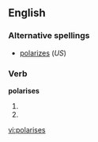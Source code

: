 ==English==

===Alternative spellings===
*[[polarizes]] (''US'')

===Verb===
'''polarises'''

# {{third-person singular of|[[polarise]]}}
# {{alternative spelling of|polarizes}}

[[vi:polarises]]